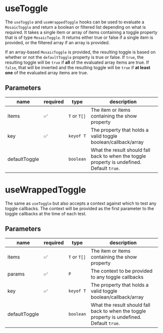 <Meta title='Utils/Hooks/useToggle/Readme' />

# useToggle

The `useToggle` and `useWrappedToggle` hooks can be used to evaluate a `MosaicToggle` and return a boolean or filtered list depending on what is required.
It takes a single item or array of items containing a toggle property that is of type `MosaicToggle`. It returns either true or false if a single item is
provided, or the filtered array if an array is provided.

If an array-based `MosaicToggle` is provided, the resulting toggle is based on whether or not the `defaultToggle` property is true or false. If `true`,
the resulting toggle will be `true` if **all** of the evaluated array items are true. If `false`, that will be inverted and the resulting toggle will be
`true` if **at least one** of the evaluated array items are true.

## Parameters

| name | required | type | description |
| ---- | -------- | ---- | ----------- |
| items | ✅ | `T` or `T[]` | The item or items containing the show property |
| key | ✅ | `keyof T` | The property that holds a valid toggle boolean/callback/array |
| defaultToggle | | `boolean` | What the result should fall back to when the toggle property is undefined. Default `true`. |

# useWrappedToggle

The same as `useToggle` but also accepts a context against which to test any toggle callbacks. The context will be provided as the first parameter to
the toggle callbacks at the time of each test.

## Parameters

| name | required | type | description |
| ---- | -------- | ---- | ----------- |
| items | ✅ | `T` or `T[]` | The item or items containing the show property |
| params | ✅ | `P` | The context to be provided to any toggle callbacks |
| key | ✅ | `keyof T` | The property that holds a valid toggle boolean/callback/array |
| defaultToggle | | `boolean` | What the result should fall back to when the toggle property is undefined. Default `true`. |

